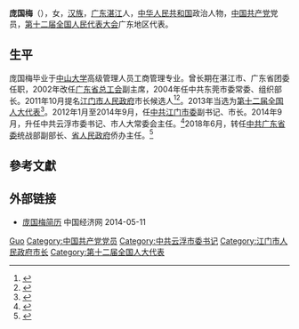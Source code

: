 '''庞国梅'''（{{bd|1967年||}}），女，[[汉族|汉族]]，[[广东|广东]][[湛江|湛江]]人，[[中华人民共和国|中华人民共和国]]政治人物，[[中国共产党|中国共产党]]党员，[[第十二届全国人民代表大会|第十二届全国人民代表大会]]广东地区代表。

== 生平 ==
庞国梅毕业于[[中山大学|中山大学]]高级管理人员工商管理专业。曾长期在湛江市、广东省团委任职，2002年改任[[广东省总工会|广东省总工会]]副主席，2004年任中共东莞市委常委、组织部长。2011年10月提名[[江门市人民政府|江门市人民政府]]市长候选人<ref>{{cite web|accessdate=2014-06-10|url=http://district.ce.cn/newarea/roll/201110/09/t20111009_22744385.shtml|title=刘海任广东江门市委书记 庞国梅提名市长候选人|publisher=中国经济网|archive-date=2014-07-25|archive-url=https://web.archive.org/web/20140725191345/http://district.ce.cn/newarea/roll/201110/09/t20111009_22744385.shtml|dead-url=no}}</ref><ref>{{cite web|accessdate=2014-07-17|url=http://district.ce.cn/zt/zlk/bg/201402/13/t20140213_2293835.shtml|title=江门市政府工作报告 (2014年1月22日 庞国梅)|publisher=中国经济网|archive-date=2014-07-14|archive-url=https://web.archive.org/web/20140714202825/http://district.ce.cn/zt/zlk/bg/201402/13/t20140213_2293835.shtml|dead-url=no}}</ref>。2013年当选为[[第十二届全国人大代表|第十二届全国人大代表]]<ref>{{cite news|title=全国人大代表信息-庞国梅|url= http://210.82.31.1:8084/delegate/viewDelegate.action?dbid=121870|accessdate=2013-04-05|newspaper=全国人大网|archive-url=https://web.archive.org/web/20140724231909/http://www.npc.gov.cn/delegate/viewDelegate.action?dbid=121870|archive-date=2014-07-24|dead-url=yes}}</ref>。2012年1月至2014年9月，任[[中共江门市委|中共江门市委]]副书记、市长。2014年9月，升任中共云浮市委书记、市人大常委会主任。<ref>{{Cite web |url=http://renshi.people.com.cn/n/2014/0926/c139617-25742523.html |title=庞国梅任广东省云浮市委书记(图/简历)|accessdate=2016-05-10 |archive-date=2017-01-14 |archive-url=https://web.archive.org/web/20170114180358/http://renshi.people.com.cn/n/2014/0926/c139617-25742523.html |dead-url=no }}</ref>2018年6月，转任[[中共广东省委|中共广东省委]]统战部副部长、[[广东省人民政府|省人民政府]]侨办主任。<ref>{{cite web |title=庞国梅 |url=http://www.qb.gd.gov.cn/pgm/ |website=广东省人民政府侨务办公室 |accessdate=2022-03-29}}</ref>

== 參考文獻 ==
{{reflist}}

== 外部链接 ==
* [http://district.ce.cn/zt/rwk/sf/gd/rs/201205/28/t20120528_23359892.shtml 庞国梅简历] {{Wayback|url=http://district.ce.cn/zt/rwk/sf/gd/rs/201205/28/t20120528_23359892.shtml |date=20140829092714 }} 中国经济网 2014-05-11

{{start box}}
{{s-ppo}}
{{s-before|[[黄强_(1961年)|黄强]]}}
{{s-title|[[中国共产党云浮市委员会|中国共产党云浮市委员会]]书记|2014年9月－2018年6月}}
{{s-after|[[黄汉标_(1963年)|黄汉标]]}}
{{s-gov}}
{{s-before|[[刘海|刘海]]}}
{{s-title|[[江门市人民政府|江门市人民政府]]市长|2012年1月－2014年9月}}
{{s-after|[[邓伟根|邓伟根]]}}
{{end box}}

{{Authority control}}
{{DEFAULTSORT:Pang}}
[[Category:庞姓|Guo]]
[[Category:中国共产党党员|Category:中国共产党党员]]
[[Category:中共云浮市委书记|Category:中共云浮市委书记]]
[[Category:江门市人民政府市长|Category:江门市人民政府市长]]
[[Category:第十二届全国人大代表|Category:第十二届全国人大代表]]